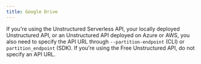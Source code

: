 ```yaml
---
title: Google Drive
---
```



<SharedContentGoogleDrive/>


<CodeGroup>

  <GoogleDriveAPISh />

  <GoogleDriveAPIPy />

</CodeGroup>

If you're using the Unstructured Serverless API, your locally deployed Unstructured API, or an Unstructured API
deployed on Azure or AWS, you also need to specify the API URL through `--partition-endpoint` (CLI) or `partition_endpoint` (SDK). If you're using the Free Unstructured API, do not specify an API URL.